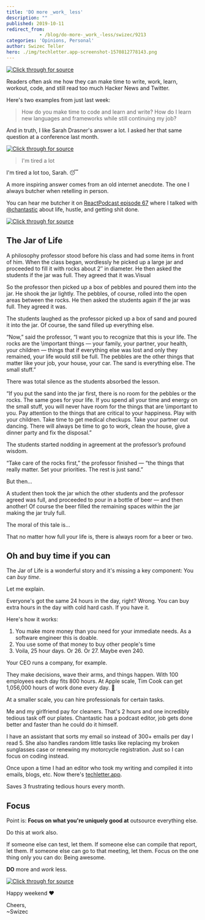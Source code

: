 ```yaml
---
title: 'DO more _work_ less'
description: ""
published: 2019-10-11
redirect_from: 
            - /blog/do-more-_work_-less/swizec/9213
categories: 'Opinions, Personal'
author: Swizec Teller
hero: ./img/techletter.app-screenshot-1570812778143.png
---
```

[![Click through for source](./img/techletter.app-screenshot-1570812778143.png)](https://www.instagram.com/swizec/p/BjTbTegl3pM/)





Readers often ask me how they can make time to write, work, learn, workout, code, and still read too much Hacker News and Twitter.



Here's two examples from just last week:



> How do you make time to code and learn and write? How do I learn new languages and frameworks while still continuing my job?



And in truth, I like Sarah Drasner's answer a lot. I asked her that same question at a conference last month.





[![Click through for source](./img/techletter.app-screenshot-1570812778815.png)](https://twitter.com/Swizec/status/1172603915801522176)





> I'm tired a lot



I'm tired a lot too, Sarah. 😴



A more inspiring answer comes from an old internet anecdote. The one I always butcher when retelling in person.



You can hear me butcher it on [ReactPodcast episode 67](https://reactpodcast.com/67) where I talked with [@chantastic](https://twitter.com/chantastic) about life, hustle, and getting shit done.





[![Click through for source](./img/techletter.app-screenshot-1570812778432.png)](https://twitter.com/chantastic/status/1182318718446997504)





## The Jar of Life



A philosophy professor stood before his class and had some items in front of him. When the class began, wordlessly he picked up a large jar and proceeded to fill it with rocks about 2″ in diameter. He then asked the students if the jar was full. They agreed that it was.Visual



So the professor then picked up a box of pebbles and poured them into the jar. He shook the jar lightly. The pebbles, of course, rolled into the open areas between the rocks. He then asked the students again if the jar was full. They agreed it was.



The students laughed as the professor picked up a box of sand and poured it into the jar. Of course, the sand filled up everything else.



“Now,” said the professor, “I want you to recognize that this is your life. The rocks are the \\important things — your family, your partner, your health, your children — things that if everything else was lost and only they remained, your life would still be full. The pebbles are the other things that matter like your job, your house, your car. The sand is everything else. The small stuff.”



There was total silence as the students absorbed the lesson.



“If you put the sand into the jar first, there is no room for the pebbles or the rocks. The same goes for your life. If you spend all your time and energy on the small stuff, you will never have room for the things that are \\important to you. Pay attention to the things that are critical to your happiness. Play with your children. Take time to get medical checkups. Take your partner out dancing. There will always be time to go to work, clean the house, give a dinner party and fix the disposal.”



The students started nodding in agreement at the professor’s profound wisdom.



“Take care of the rocks first,” the professor finished — “the things that really matter. Set your priorities. The rest is just sand.”



But then…



A student then took the jar which the other students and the professor agreed was full, and proceeded to pour in a bottle of beer — and then another! Of course the beer filled the remaining spaces within the jar making the jar truly full.



The moral of this tale is…



That no matter how full your life is, there is always room for a beer or two.



## Oh and buy time if you can



The Jar of Life is a wonderful story and it's missing a key component: You can _buy time_.



Let me explain.



Everyone's got the same 24 hours in the day, right? Wrong. You can buy extra hours in the day with cold hard cash. If you have it.



Here's how it works:



1. You make more money than you need for your immediate needs. As a software engineer this is doable.
2. You use some of that money to buy other people's time
3. Voila, 25 hour days. Or 26. Or 27. Maybe even 240.



Your CEO runs a company, for example.



They make decisions, wave their arms, and things happen. With 100 employees each day fits 800 hours. At Apple scale, Tim Cook can get 1,056,000 hours of work done every day. 🤯



At a smaller scale, you can hire professionals for certain tasks.



Me and my girlfriend pay for cleaners. That's 2 hours and one incredibly tedious task off our plates. Chantastic has a podcast editor, job gets done better and faster than he could do it himself.



I have an assistant that sorts my email so instead of 300+ emails per day I read 5. She also handles random little tasks like replacing my broken sunglasses case or renewing my motorcycle registration. Just so I can focus on coding instead.



Once upon a time I had an editor who took my writing and compiled it into emails, blogs, etc. Now there's [techletter.app](https://techletter.app).



Saves 3 frustrating tedious hours every month.



## Focus



Point is: **Focus on what you're uniquely good at** outsource everything else.



Do this at work also.



If someone else can test, let them. If someone else can compile that report, let them. If someone else can go to that meeting, let them. Focus on the one thing only you can do: Being awesome.



**DO** more and _work_ less.





[![Click through for source](./img/techletter.app-screenshot-1570812780373.png)](https://www.instagram.com/swizec/p/BjTbTegl3pM/)





Happy weekend ❤️



Cheers,  
~Swizec